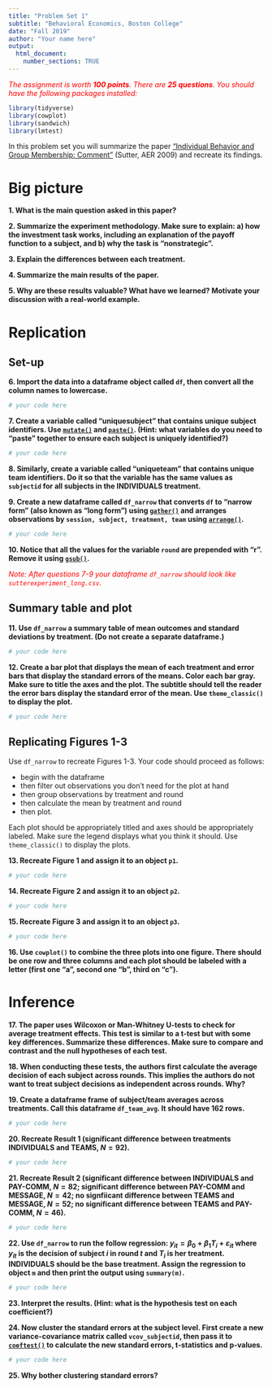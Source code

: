 ```yaml
---
title: "Problem Set 1"
subtitle: "Behavioral Economics, Boston College"
date: "Fall 2019"
author: "Your name here"
output:
  html_document:
    number_sections: TRUE
---
```


<p style="color:red">
*The assignment is worth **100 points**. There are **25 questions**. You should have the following packages installed:*
</p>

```r
library(tidyverse)
library(cowplot)
library(sandwich)
library(lmtest)
```

In this problem set you will summarize the paper ["Individual Behavior and Group Membership: Comment"](https://www.aeaweb.org/articles?id=10.1257/aer.99.5.2247) (Sutter, AER 2009) and recreate its findings. 

# Big picture

**1. What is the main question asked in this paper?**

**2. Summarize the experiment methodology. Make sure to explain: a) how the investment task works, including an explanation of the payoff function to a subject, and b) why the task is "nonstrategic".**
  
**3. Explain the differences between each treatment.**

**4. Summarize the main results of the paper.**

**5. Why are these results valuable? What have we learned? Motivate your discussion with a real-world example.**


# Replication

## Set-up

**6. Import the data into a dataframe object called `df`, then convert all the column names to lowercase.**

```r
# your code here
```

**7. Create a variable called "uniquesubject" that contains unique subject identifiers. Use [`mutate()`](https://dplyr.tidyverse.org/reference/mutate.html) and [`paste()`](https://stat.ethz.ch/R-manual/R-devel/library/base/html/paste.html). (Hint: what variables do you need to "paste" together to ensure each subject is uniquely identified?)**

```r
# your code here
```

**8. Similarly, create a variable called "uniqueteam" that contains unique team identifiers. Do it so that the variable has the same values as `subjectid` for all subjects in the INDIVIDUALS treatment.**

**9. Create a new dataframe called `df_narrow` that converts `df` to "narrow form" (also known as "long form") using [`gather()`](https://tidyr.tidyverse.org/reference/gather.html) and arranges observations by `session, subject, treatment, team` using [`arrange()`](https://dplyr.tidyverse.org/reference/arrange.html).**

```r
# your code here
```


**10. Notice that all the values for the variable `round` are prepended with "r". Remove it using [`gsub()`](https://astrostatistics.psu.edu/su07/R/html/base/html/grep.html).**

<p style="color:red">
*Note: After questions 7-9 your dataframe `df_narrow`  should look like `sutterexperiment_long.csv`.*
<p style="color:red">


## Summary table and plot

**11. Use `df_narrow` a summary table of mean outcomes and standard deviations by treatment. (Do not create a separate dataframe.)**

```r
# your code here
```

**12. Create a bar plot that displays the mean of each treatment and error bars that display the standard errors of the means. Color each bar gray. Make sure to title the axes and the plot. The subtitle should tell the reader the error bars display the standard error of the mean. Use `theme_classic()` to display the plot.**

```r
# your code here
```


## Replicating Figures 1-3

Use `df_narrow` to recreate Figures 1-3. Your code should proceed as follows:

* begin with the dataframe
* then filter out observations you don't need for the plot at hand
* then group observations by treatment and round 
* then calculate the mean by treatment and round
* then plot. 

Each plot should be appropriately titled and axes should be appropriately labeled. Make sure the legend displays what you think it should. Use `theme_classic()` to display the plots. 

**13. Recreate Figure 1 and assign it to an object `p1`.**

```r
# your code here
```

**14. Recreate Figure 2 and assign it to an object `p2`.**

```r
# your code here
```

**15. Recreate Figure 3 and assign it to an object `p3`.**

```r
# your code here
```

**16. Use `cowplot()` to combine the three plots into one figure. There should be one row and three columns and each plot should be labeled with a letter (first one "a", second one "b", third on "c").**

# Inference

**17. The paper uses Wilcoxon or Man-Whitney U-tests to check for average treatment effects. This test is similar to a t-test but with some key differences. Summarize these differences. Make sure to compare and contrast and the null hypotheses of each test.**


**18. When conducting these tests, the authors first calculate the average decision of each subject across rounds. This implies the authors do not want to treat subject decisions as independent across rounds. Why?**

**19. Create a dataframe frame of subject/team averages across treatments. Call this dataframe `df_team_avg`. It should have 162 rows.**

```r
# your code here
```

**20. Recreate Result 1 (significant difference between treatments INDIVIDUALS and TEAMS, $N=92$).**

```r
# your code here
```

**21. Recreate Result 2 (significant difference between INDIVIDUALS and PAY-COMM, $N=82$; significant difference between PAY-COMM and MESSAGE, $N=42$; no signfiicant difference between TEAMS and MESSAGE, $N=52$; no significant difference between TEAMS and PAY-COMM, $N=46$).**

```r
# your code here
```


**22. Use `df_narrow` to run the follow regression: $y_{it} = \beta_0 + \beta_1T_i + \varepsilon_{it}$ where $y_{it}$ is the decision of subject $i$ in round $t$ and $T_i$ is her treatment. INDIVIDUALS should be the base treatment. Assign the regression to object `m` and then print the output using `summary(m)`.**

```r
# your code here
```

**23. Interpret the results. (Hint: what is the hypothesis test on each coefficient?)**

**24. Now cluster the standard errors at the subject level. First create a new variance-covariance matrix called `vcov_subjectid`, then pass it to [`coeftest()`](https://www.rdocumentation.org/packages/lmtest/versions/0.9-37/topics/coeftest) to calculate the new standard errors, t-statistics and p-values.**

```r
# your code here
```

**25. Why bother clustering standard errors?**